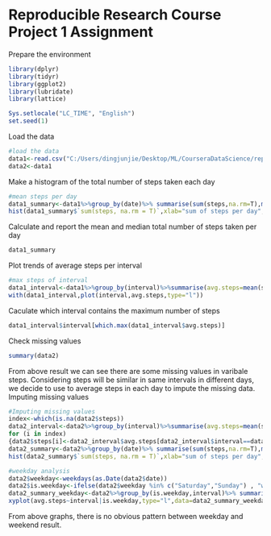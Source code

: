Reproducible Research Course Project 1 Assignment
========================================

Prepare the environment
```{r}
library(dplyr)
library(tidyr)
library(ggplot2)
library(lubridate)
library(lattice)

Sys.setlocale("LC_TIME", "English")
set.seed(1)
```

Load the data
```{r}
#load the data
data1<-read.csv("C:/Users/dingjunjie/Desktop/ML/CourseraDataScience/repdata%2Fdata%2Factivity/activity.csv",stringsAsFactors = F)
data2<-data1
```

Make a histogram of the total number of steps taken each day
```{r}
#mean steps per day
data1_summary<-data1%>%group_by(date)%>% summarise(sum(steps,na.rm=T),mean(steps,na.rm=T),median(steps,na.rm=T))
hist(data1_summary$`sum(steps, na.rm = T)`,xlab="sum of steps per day",main="Histogram of frequency of sum of steps per day")
```
Calculate and report the mean and median total number of steps taken per day
```{r}
data1_summary
```


Plot trends of average steps per interval
```{r}
#max steps of interval
data1_interval<-data1%>%group_by(interval)%>%summarise(avg.steps=mean(steps,na.rm=T),median.steps=median(steps,na.rm=T))
with(data1_interval,plot(interval,avg.steps,type="l"))
```

Caculate which interval contains the maximum number of steps
```{r}
data1_interval$interval[which.max(data1_interval$avg.steps)]
```
Check missing values
```{r}
summary(data2)
```
From above result we can see there are some missing values in varibale steps. Considering steps will be similar in same intervals in different days, we decide to use to average steps in each day to impute the missing data.
Imputing missing values
```{r}
#Imputing missing values
index<-which(is.na(data2$steps))
data2_interval<-data2%>%group_by(interval)%>%summarise(avg.steps=mean(steps,na.rm=T),median.steps=median(steps,na.rm=T))
for (i in index)
{data2$steps[i]<-data2_interval$avg.steps[data2_interval$interval==data2$interval[i]]}
data2_summary<-data2%>%group_by(date)%>% summarise(sum(steps,na.rm=T),mean(steps,na.rm=T),median(steps,na.rm=T))
hist(data2_summary$`sum(steps, na.rm = T)`,xlab="sum of steps per day",main="Histogram of frequency of sum of steps per day with filled data")
```

```{r}
#weekday analysis
data2$weekday<-weekdays(as.Date(data2$date))
data2$is.weekday<-ifelse(data2$weekday %in% c("Saturday","Sunday") , "weekend" , "weekday")
data2_summary_weekday<-data2%>%group_by(is.weekday,interval)%>% summarise(avg.steps=mean(steps,na.rm=T))
xyplot(avg.steps~interval|is.weekday,type="l",data=data2_summary_weekday)
```
From above graphs, there is no obvious pattern between weekday and weekend result.